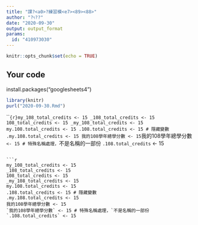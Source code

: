 ---
title: "課?<a0>?練習模<e7><89><88>"
author: "?୳??"
date: "2020-09-30"
output: output_format
params:
  id: "410973030"
---

```{r setup, include=FALSE}
knitr::opts_chunk$set(echo = TRUE)
```

## Your code
install.packages("googlesheets4")


```{r}
library(knitr)
purl("2020-09-30.Rmd")

```
```{r}my_108_total_credits <- 15
_108_total_credits <- 15
108_total_credits <- 15
_my_108_total_credits <- 15
my.108.total_credits <- 15
.108.total_credits <- 15 # 隱藏變數
.my.108.total_credits <- 15
我的108學年總學分數 <- 15
`我的108學年總學分數` <- 15 # 特殊名稱處理，`不是名稱的一部份
`.108.total_credits` <- 15

```

```{r}
my_108_total_credits <- 15
_108_total_credits <- 15
108_total_credits <- 15
_my_108_total_credits <- 15
my.108.total_credits <- 15
.108.total_credits <- 15 # 隱藏變數
.my.108.total_credits <- 15
我的108學年總學分數 <- 15
`我的108學年總學分數` <- 15 # 特殊名稱處理，`不是名稱的一部份
`.108.total_credits` <- 15
```

